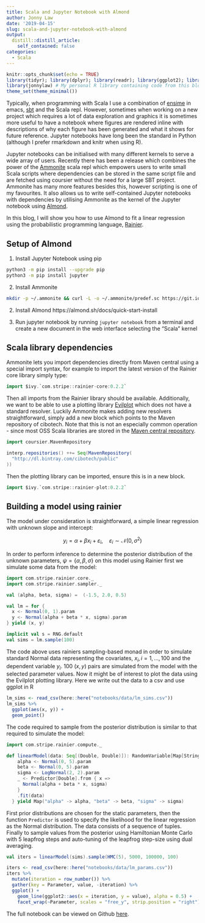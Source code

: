 ```yaml
---
title: Scala and Jupyter Notebook with Almond
author: Jonny Law
date: '2019-04-15'
slug: scala-and-jupyter-notebook-with-almond
output: 
  distill::distill_article:
    self_contained: false
categories:
  - Scala
---
```


```r
knitr::opts_chunk$set(echo = TRUE)
library(tidyr); library(dplyr); library(readr); library(ggplot2); library(jonnylaw);
library(jonnylaw) # My personal R library containing code from this blog
theme_set(theme_minimal())
```

Typically, when programming with Scala I use a combination of [ensime](https://ensime.github.io/) in emacs, [sbt](https://www.scala-sbt.org/) and the Scala repl. However, sometimes when working on a new project which requires a lot of data exploration and graphics it is sometimes more useful to have a notebook where figures are rendered inline with descriptions of why each figure has been generated and what it shows for future reference. Jupyter notebooks have long been the standard in Python (although I prefer rmarkdown and knitr when using R). 

Jupyter notebooks can be initialised with many different kernels to serve a wide array of users. Recently there has been a release which combines the power of the [Ammonite](https://ammonite.io/) scala repl which empowers users to write small Scala scripts where dependencies can be stored in the same script file and are fetched using coursier without the need for a large SBT project. Ammonite has many more features besides this, however scripting is one of my favourites. It also allows us to write self-contained Jupyter notebooks with dependencies by utilising Ammonite as the kernel of the Jupyter notebook using [Almond](https://almond.sh/). 

In this blog, I will show you how to use Almond to fit a linear regression using the probabilistic programming language, [Rainier](https://github.com/stripe/rainier/).

## Setup of Almond

1. Install Jupyter Notebook using pip

```bash
python3 -m pip install --upgrade pip
python3 -m pip install jupyter
```

2. Install Ammonite

```bash
mkdir -p ~/.ammonite && curl -L -o ~/.ammonite/predef.sc https://git.io/vHaKQ
```

2. Install Almond https://almond.sh/docs/quick-start-install

3. Run jupyter notebook by running `jupyter notebook` from a terminal and create a new document in the web interface selecting the "Scala" kernel

## Scala library dependencies

Ammonite lets you import dependencies directly from Maven central using a special import syntax, for example to import the latest version of the Rainier core library simply type:

```scala
import $ivy.`com.stripe::rainier-core:0.2.2`
```

Then all imports from the Rainier library should be available. Additionally, we want to be able to use a plotting library [Evilplot](https://github.com/cibotech/evilplot) which does not have a standard resolver. Luckily Ammonite makes adding new resolvers straightforward, simply add a new block which points to the Maven repository of cibotech. Note that this is not an especially common operation - since most OSS Scala libraries are stored in the [Maven central repository](https://search.maven.org/). 

```scala
import coursier.MavenRepository

interp.repositories() ++= Seq(MavenRepository(
  "http://dl.bintray.com/cibotech/public"
))
```

Then the plotting library can be imported, ensure this is in a new block.

```scala
import $ivy.`com.stripe::rainier-plot:0.2.2`
```

## Building a model using rainier

The model under consideration is straightforward, a simple linear regression with unknown slope and intercept:

$$y_i = \alpha + \beta x_i + \varepsilon_i, \quad \varepsilon_i \sim \mathcal{N}(0, \sigma^2)$$

In order to perform inference to determine the posterior distribution of the unknown parameters, $\psi = \{\alpha, \beta, \sigma\}$ on this model using Rainier first we simulate some data from the model:

```scala
import com.stripe.rainier.core._
import com.stripe.rainier.sampler._

val (alpha, beta, sigma) =  (-1.5, 2.0, 0.5)

val lm = for {
  x <- Normal(0, 1).param
  y <- Normal(alpha + beta * x, sigma).param
} yield (x, y)

implicit val s = RNG.default
val sims = lm.sample(100)
```

The code above uses rainiers sampling-based monad in order to simulate standard Normal data representing the covariates, $x_i, i = 1,\dots,100$ and the dependent variable $y_i$. 100 $(x, y)$ pairs are simulated from the model with the selected parameter values. Now it might be of interest to plot the data using the Evilplot plotting library. Here we write out the data to a csv and use ggplot in R

```r
lm_sims <- read_csv(here::here("notebooks/data/lm_sims.csv"))
lm_sims %>% 
  ggplot(aes(x, y)) +
  geom_point()
```

The code required to sample from the posterior distribution is similar to that required to simulate the model:

```scala
import com.stripe.rainier.compute._

def linearModel(data: Seq[(Double, Double)]): RandomVariable[Map[String, Real]] = for {
    alpha <- Normal(0, 5).param
    beta <- Normal(0, 5).param
    sigma <- LogNormal(2, 2).param
    _ <- Predictor[Double].from { x =>
      Normal(alpha + beta * x, sigma)
    }
    .fit(data)
  } yield Map("alpha" -> alpha, "beta" -> beta, "sigma" -> sigma)
```

First prior distributions are chosen for the static parameters, then the function `Predictor` is used to specify the likelihood for the linear regression as the Normal distribution. The data consists of a sequence of tuples. Finally to sample values from the posterior using Hamiltonian Monte Carlo with 5 leapfrog steps and auto-tuning of the leapfrog step-size using dual averaging.

```scala
val iters = linearModel(sims).sample(HMC(5), 5000, 100000, 100)
```

```r
iters <- read_csv(here::here("notebooks/data/lm_params.csv"))
iters %>% 
  mutate(iteration = row_number()) %>% 
  gather(key = Parameter, value, -iteration) %>% 
  ggplot() +
    geom_line(ggplot2::aes(x = iteration, y = value), alpha = 0.5) +
    facet_wrap(~Parameter, scales = "free_y", strip.position = "right")
```

The full notebook can be viewed on Github [here](https://github.com/jonnylaw/blog/blob/master/notebooks/rainier_linear_model.ipynb).